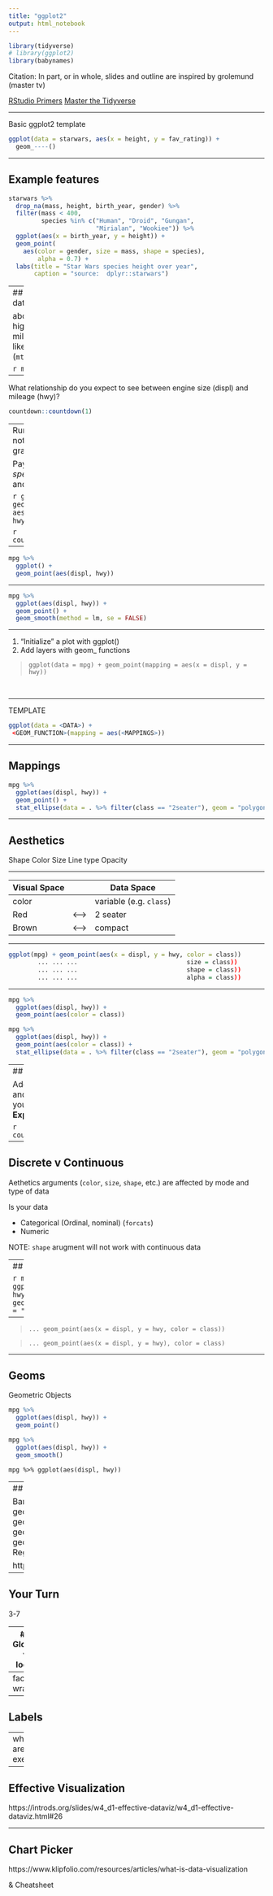 ```yaml
---
title: "ggplot2"
output: html_notebook
---
```


```r
library(tidyverse)
# library(ggplot2)
library(babynames)
```


Citation:  In part, or in whole, slides and outline are inspired by grolemund (master tv)

[RStudio Primers](https://rstudio.cloud/learn/primers)
[Master the Tidyverse](https://github.com/rstudio/master-the-tidyverse)

--- 

Basic ggplot2 template 

```r
ggplot(data = starwars, aes(x = height, y = fav_rating)) +
  geom_----()

```

---

## Example features 

```r
starwars %>%
  drop_na(mass, height, birth_year, gender) %>%
  filter(mass < 400,
         species %in% c("Human", "Droid", "Gungan",
                        "Mirialan", "Wookiee")) %>%
  ggplot(aes(x = birth_year, y = height)) +
  geom_point(
    aes(color = gender, size = mass, shape = species),
        alpha = 0.7) +
  labs(title = "Star Wars species height over year",
       caption = "source:  dplyr::starwars")
```

---
## mpg dataset

about highway mileage, like (`mtcars`)

```r
mpg
```

---

What relationship do you expect to see between engine
size (displ) and mileage (hwy)?

```r
countdown::countdown(1)
```


---
Run this code in your notebook to make a graph.

Pay **strict attention** to _spelling, capitalization_, and
_parentheses_!

```r
ggplot(data = mpg) +
  geom_point(mapping = aes(x = displ, y = hwy))
```

```r
countdown::countdown(1)
```

---

```r
mpg %>% 
  ggplot() +
  geom_point(aes(displ, hwy))

```

---

```r
mpg %>% 
  ggplot(aes(displ, hwy)) +
  geom_point() +
  geom_smooth(method = lm, se = FALSE)
```


---

1. "Initialize" a plot with ggplot()
2. Add layers with geom_ functions


> `ggplot(data = mpg) +
geom_point(mapping = aes(x = displ, y = hwy))`

&nbsp;

---
 
TEMPLATE
 
```r
ggplot(data = <DATA>) +
 <GEOM_FUNCTION>(mapping = aes(<MAPPINGS>))
```
---

## Mappings
 

```r
mpg %>% 
  ggplot(aes(displ, hwy)) +
  geom_point() +
  stat_ellipse(data = . %>% filter(class == "2seater"), geom = "polygon", alpha = 0.3)
```
 

---

## Aesthetics

Shape
Color
Size
Line type
Opacity

---

Visual Space | &nbsp; | Data Space
---|---|---
color | &nbsp; | variable (e.g. `class`)
Red | <--> | 2 seater
Brown | <--> | compact

---

```r
ggplot(mpg) + geom_point(aes(x = displ, y = hwy, color = class))
        ... ... ...                              size = class))
        ... ... ...                              shape = class))
        ... ... ...                              alpha = class))
```


---

```r
mpg %>% 
  ggplot(aes(displ, hwy)) +
  geom_point(aes(color = class))
```

```r
mpg %>% 
  ggplot(aes(displ, hwy)) +
  geom_point(aes(color = class)) +
  stat_ellipse(data = . %>% filter(class == "2seater"), geom = "polygon", alpha = 0.3)
```

---
## Your Turn 2

Add color, size, alpha, and shape arguments to your `aes()` function.  **Experiment**


```r
countdown::countdown(5)
```

---

## Discrete v Continuous

Aethetics arguments (`color`, `size`, `shape`, etc.) are affected by mode and type of data

Is your data 

- Categorical (Ordinal, nominal) (`forcats`)
- Numeric

NOTE:  `shape` arugment will not work with continuous data

---
## Set v Map

```r
mpg %>% 
  ggplot(aes(displ, hwy)) +
  geom_point(color = "blue") 
```


---

> `... geom_point(aes(x = displ, y = hwy, color = class))` 

> `... geom_point(aes(x = displ, y = hwy), color = class)`


---

## Geoms

Geometric Objects

```r
mpg %>% 
  ggplot(aes(displ, hwy)) +
  geom_point()

mpg %>% 
  ggplot(aes(displ, hwy)) +
  geom_smooth()
``` 

`mpg %>% ggplot(aes(displ, hwy))`

---
## A few common geoms

Bar graph | geom_bar()  geom_col()
Histogram | geom_hist
Scatter plot | geom_point()
Line graph | geom_line()
Box plot | geom_boxplot()
Density | geom_density() | geom_violin()
Heat map | geom_heatmap()
Mapping | geom_sf()
Regression line | geom_smooth()

https://ggplot2.tidyverse.org/reference/index.html

---

## Your Turn

3-7

---
## Global v local

```r
babynames %>% 
  filter(name == "John" & sex == "M" | 
           name == "Elizabeth" & sex == "F") %>% 
  ggplot(aes(year, n)) +
  geom_line(aes(color = sex)) +
  geom_point(alpha = 0.4, shape = "cross")
```


---
facet wrap


---

## Labels

---
where are the exercises


---

## Effective Visualization

https://introds.org/slides/w4_d1-effective-dataviz/w4_d1-effective-dataviz.html#26

---

## Chart Picker

https://www.klipfolio.com/resources/articles/what-is-data-visualization

& Cheatsheet